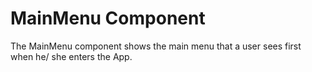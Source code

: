 
<Meta title="components/MainMenu" component={MainMenu} />

# MainMenu Component

The MainMenu component shows the main menu that a user sees first when he/ she enters the App.

<Story name="MainMenu">
  <BrowserRouter>
    <MainMenu />
  </BrowserRouter>
</Story>
